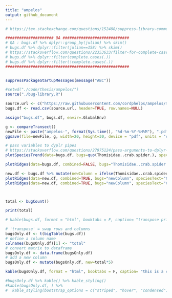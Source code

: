 ```yaml
---
title: "ampelos"
output: github_document
---
```



```r
# https://tex.stackexchange.com/questions/152488/suppress-library-comments-from-output-with-knitr

##################### QA #############################
# QA : bugs.df %>% dplyr::group_by(julian) %>% skim() 
# bugs.df %>% dplyr::filter(julian==158) %>% skim() 
# https://stackoverflow.com/questions/22353633/filter-for-complete-cases-in-data-frame-using-dplyr-case-wise-deletion
# bugs.df %>% dplyr::filter(complete.cases(.))
# bugs.df %>% dplyr::filter(!complete.cases(.))
######################################################


suppressPackageStartupMessages(message("ABC"))

#setwd("./code/thesis/ampelos/")
source("./bug-library.R")

source.url <- c("https://raw.githubusercontent.com/cordphelps/ampelos/master/bugs.csv")
bugs.df <- read.csv(source.url, header=TRUE, row.names=NULL)

assign("bugs.df", bugs.df, envir=.GlobalEnv)

g <- compareTransect()
newFile <- paste("ampelos-", format(Sys.time(), "%d-%m-%Y-%H%M"), ".pdf", sep = "")
ggsave(file=newFile, g, width=20, height=30, device = "pdf", units = "cm") #saves g

# pass variables to dyplr pipes
# https://stackoverflow.com/questions/27975124/pass-arguments-to-dplyr-functions
plotSpeciesTrend(data=bugs.df, bugs=quo(Thomisidae..crab.spider.), speciesText="Crab Spider", where="control", when="pm", caption=Sys.Date())

plotRidges(data=bugs.df, combined=FALSE, bugs="Thomisidae..crab.spider.", speciesText="Crab Spider", where="control", when="pm", wk=1, caption=Sys.Date())

new.df <- bugs.df %>% mutate(newColumn = ifelse(Thomisidae..crab.spider. > 0, 1, 0))
plotRidges(data=new.df, combined=TRUE, bugs="newColumn", speciesText="Crab Spider", where="control", when="pm", wk=1, caption=Sys.Date())
plotRidges(data=new.df, combined=TRUE, bugs="newColumn", speciesText="Crab Spider", where="oakMargin", when="pm", wk=1, caption=Sys.Date())



total <- bugCount() 

print(total)


```






```r

# kable(bugs.df, format = "html", booktabs = F, caption= "transpose prior")

# 'transpose' = swap rows and columns
bugsOnly.df <- t(bigTable(bugs.df))
# define a column name
colnames(bugsOnly.df)[1] <- "total"
# convert matrix to dataframe
bugsOnly.df <- data.frame(bugsOnly.df)
# add a new column
bugsOnly.df <- mutate(bugsOnly.df, new=total*5)

kable(bugsOnly.df, format = "html", booktabs = F, caption= "this is a caption") # %>% kable_styling(bootstrap_options = c("striped", "hover", "condensed"))

#bugsOnly.df %>% kable() %>% kable_styling() 
#kable(bugsOnly.df, ) %>%
#  kable_styling(bootstrap_options = c("striped", "hover", "condensed"))

```


